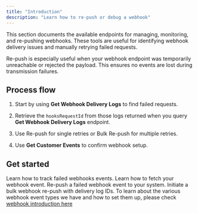 ```yaml
---
title: "Introduction"
description: "Learn how to re-push or debug a webhook"
---
```


This section documents the available endpoints for managing, monitoring, and re-pushing webhooks. These tools are useful for identifying webhook delivery issues and manually retrying failed requests.

<Info>
  Re-push is especially useful when your webhook endpoint was temporarily unreachable or rejected the payload. This ensures no events are lost during transmission failures.
</Info>


## Process flow

1. Start by using **Get Webhook Delivery Logs** to find failed requests.

2. Retrieve the `hooksRequestId` from those logs returned when you query **Get Webhook Delivery Logs** endpoint.

3. Use Re-push for single retries or Bulk Re-push for multiple retries.

4. Use **Get Customer Events** to confirm webhook setup.

## Get started

<CardGroup cols={2}>
  <Card
    title="Delivery Logs"
    icon="file-waveform"
    href="/products/webhooks/repush/delivery-log"
  >
    Learn how to track failed webhooks events.
  </Card>
  <Card 
    title="Webhook Events" 
    icon="webhook"
    href="/products/webhooks/repush/webhook-events"
  >
    Learn how to fetch your webhook event.
  </Card>
  <Card 
    title="Re-push"
    icon="repeat"
    href="/products/webhooks/repush/re-push"
  >
    Re-push a failed webhook event to your system.
  </Card>
  <Card 
    title="Bulk repush"
    icon="pushed"
    href="/products/webhooks/repush/bulk-repush"
  >
    Initiate a bulk webhook re-push with delivery log IDs.
  </Card>
</CardGroup>

<Note>
  To learn about the various webhook event types we have and how to set them up, please check <a href="/products/webhooks/introduction">webhook introduction here</a>
</Note>
